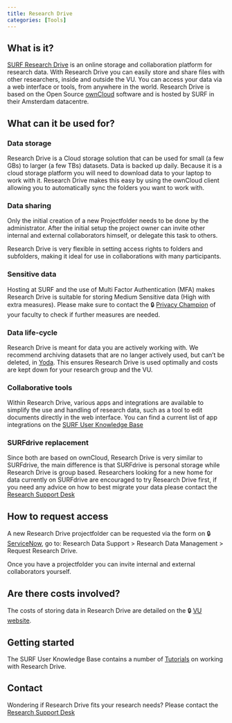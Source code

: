 ```yaml
---
title: Research Drive
categories: [Tools]
---
```

## What is it?
[SURF Research Drive](https://www.surf.nl/en/services/research-drive) is an online storage and collaboration platform for research data. With Research Drive you can easily store and share files with other researchers, inside and outside the VU. You can access your data via a web interface or tools, from anywhere in the world. Research Drive is based on the Open Source [ownCloud](https://owncloud.com/) software and is hosted by SURF in their Amsterdam datacentre. 

<!-- https://youtu.be/6QLzSHbq0Ks -->

## What can it be used for?

### Data storage
Research Drive is a Cloud storage solution that can be used for small (a few GBs) to larger (a few TBs) datasets. Data is backed up daily. Because it is a cloud storage platform you will need to download data to your laptop to work with it. Research Drive makes this easy by using the ownCloud client allowing you to automatically sync the folders you want to work with.

### Data sharing
Only the initial creation of a new Projectfolder needs to be done by the administrator. After the initial setup the project owner can invite other internal and external collaborators himself, or delegate this task to others.

Research Drive is very flexible in setting access rights to folders and subfolders, making it ideal for use in collaborations with many participants.

### Sensitive data
Hosting at SURF and the use of Multi Factor Authentication (MFA) makes Research Drive is suitable for storing Medium Sensitive data (High with extra measures).  Please make sure to contact the 🔒 [Privacy Champion](https://vu.nl/en/employee/privacy-and-information-security/privacy-champions-information) of your faculty to check if further measures are needed.

### Data life-cycle
Research Drive is meant for data you are actively working with. We recommend archiving datasets that are no langer actively used, but can't be deleted, in [Yoda](./yoda.qmd). This ensures Research Drive is used optimally and costs are kept down for your research group and the VU.

### Collaborative tools
Within Research Drive, various apps and integrations are available to simplify the use and handling of research data, such as a tool to edit documents directly in the web interface. You can find a current list of app integrations on the [SURF User Knowledge Base](https://servicedesk.surf.nl/wiki/pages/viewpage.action?pageId=102828080)

### SURFdrive replacement
Since both are based on ownCloud, Research Drive is very similar to SURFdrive, the main difference is that SURFdrive is personal storage while Research Drive is group based. Researchers looking for a new home for data currently on SURFdrive are encouraged to try Research Drive first, if you need any advice on how to best migrate your data please contact the [Research Support Desk](mailto:rdm@vu.nl)

## How to request access
A new Research Drive projectfolder can be requested via the form on 🔒 [ServiceNow](https://services.vu.nl/esc), go to: Research Data Support > Research Data Management > Request Research Drive.

Once you have a projectfolder you can invite internal and external collaborators yourself.

## Are there costs involved?
The costs of storing data in Research Drive are detailed on the 🔒 [VU website](https://vu.nl/en/employee/research-data-support/research-archiving-storage-cost-model). 


## Getting started
The SURF User Knowledge Base contains a number of [Tutorials](https://servicedesk.surf.nl/wiki/display/WIKI/Tutorials) on working with Research Drive.

## Contact
Wondering if Research Drive fits your research needs? Please contact the [Research Support Desk](mailto:rdm@vu.nl)
